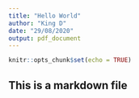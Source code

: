```yaml
---
title: "Hello World"
author: "King D"
date: "29/08/2020"
output: pdf_document
---
```


```r
knitr::opts_chunk$set(echo = TRUE)
```

## This is a markdown file

